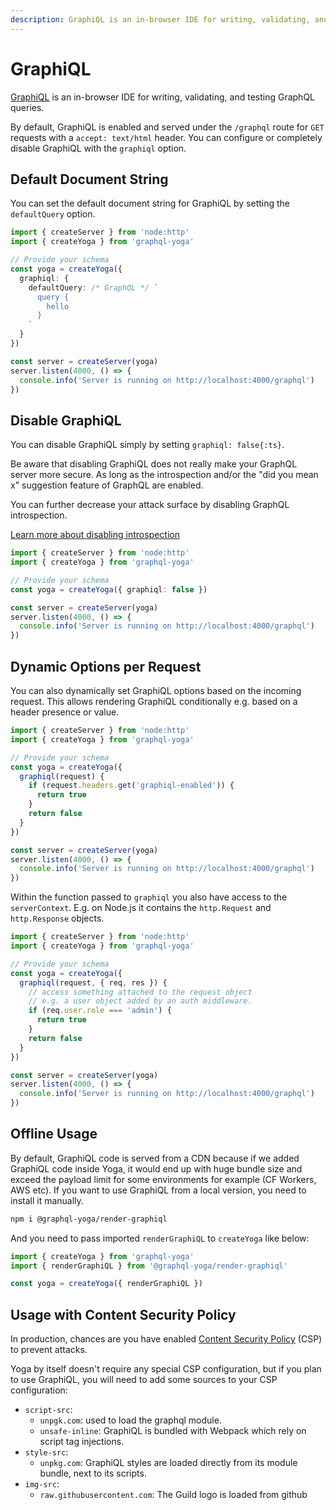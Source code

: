 ```yaml
---
description: GraphiQL is an in-browser IDE for writing, validating, and testing GraphQL queries.
---
```



# GraphiQL

[GraphiQL](https://github.com/graphql/graphiql) is an in-browser IDE for writing, validating, and
testing GraphQL queries.

By default, GraphiQL is enabled and served under the `/graphql` route for `GET` requests with a
`accept: text/html` header. You can configure or completely disable GraphiQL with the `graphiql`
option.

## Default Document String

You can set the default document string for GraphiQL by setting the `defaultQuery` option.

```ts filename="Set the default Document String" {7}
import { createServer } from 'node:http'
import { createYoga } from 'graphql-yoga'

// Provide your schema
const yoga = createYoga({
  graphiql: {
    defaultQuery: /* GraphQL */ `
      query {
        hello
      }
    `
  }
})

const server = createServer(yoga)
server.listen(4000, () => {
  console.info('Server is running on http://localhost:4000/graphql')
})
```

## Disable GraphiQL

You can disable GraphiQL simply by setting `graphiql: false{:ts}`.

<Callout>
  Be aware that disabling GraphiQL does not really make your GraphQL server more secure. As
  long as the introspection and/or the "did you mean x" suggestion feature of
  GraphQL are enabled.

You can further decrease your attack surface by disabling GraphQL introspection.

[Learn more about disabling introspection](/docs/features/introspection)

</Callout>

```ts filename="Disable GraphiQL" /graphiql: false/
import { createServer } from 'node:http'
import { createYoga } from 'graphql-yoga'

// Provide your schema
const yoga = createYoga({ graphiql: false })

const server = createServer(yoga)
server.listen(4000, () => {
  console.info('Server is running on http://localhost:4000/graphql')
})
```

## Dynamic Options per Request

You can also dynamically set GraphiQL options based on the incoming request. This allows rendering
GraphiQL conditionally e.g. based on a header presence or value.

```ts filename="Dynamic options based on the incoming request"
import { createServer } from 'node:http'
import { createYoga } from 'graphql-yoga'

// Provide your schema
const yoga = createYoga({
  graphiql(request) {
    if (request.headers.get('graphiql-enabled')) {
      return true
    }
    return false
  }
})

const server = createServer(yoga)
server.listen(4000, () => {
  console.info('Server is running on http://localhost:4000/graphql')
})
```

Within the function passed to `graphiql` you also have access to the `serverContext`. E.g. on
Node.js it contains the `http.Request` and `http.Response` objects.

```ts
import { createServer } from 'node:http'
import { createYoga } from 'graphql-yoga'

// Provide your schema
const yoga = createYoga({
  graphiql(request, { req, res }) {
    // access something attached to the request object
    // e.g. a user object added by an auth middleware.
    if (req.user.role === 'admin') {
      return true
    }
    return false
  }
})

const server = createServer(yoga)
server.listen(4000, () => {
  console.info('Server is running on http://localhost:4000/graphql')
})
```

## Offline Usage

By default, GraphiQL code is served from a CDN because if we added GraphiQL code inside Yoga, it
would end up with huge bundle size and exceed the payload limit for some environments for example
(CF Workers, AWS etc). If you want to use GraphiQL from a local version, you need to install it
manually.

```sh npm2yarn
npm i @graphql-yoga/render-graphiql
```

And you need to pass imported `renderGraphiQL` to `createYoga` like below:

```ts filename="Render GraphiQL offline"
import { createYoga } from 'graphql-yoga'
import { renderGraphiQL } from '@graphql-yoga/render-graphiql'

const yoga = createYoga({ renderGraphiQL })
```

## Usage with Content Security Policy

In production, chances are you have enabled
[Content Security Policy](https://developer.mozilla.org/en-US/docs/Web/HTTP/CSP) (CSP) to prevent
attacks.

Yoga by itself doesn't require any special CSP configuration, but if you plan to use GraphiQL, you
will need to add some sources to your CSP configuration:

- `script-src`:
  - `unpgk.com`: used to load the graphql module.
  - `unsafe-inline`: GraphiQL is bundled with Webpack which rely on script tag injections.
- `style-src`:
  - `unpkg.com`: GraphiQL styles are loaded directly from its module bundle, next to its scripts.
- `img-src`:
  - `raw.githubusercontent.com`: The Guild logo is loaded from github
